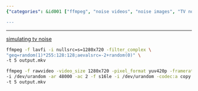 ```yaml
---
{"categories": &id001 ["ffmpeg", "noise videos", "noise images", "TV noise simulation", "video generation", "image generation", "video editing"], "category": "noise_generation", "date": "2022-11-09 16:43:31", "description": "In this article, you will learn how to generate noise videos and images using the ffmpeg software. The commands demonstrated will teach you how to create a 5-second TV noise video by employing different methods.", "tags": *id001, "title": "Generate Noise Image, Noise Video, Noise Audio With Ffmpeg For Test"}

---
```


------

[simulating tv noise](https://stackoverflow.com/questions/15792105/simulating-tv-noise)

```bash
ffmpeg -f lavfi -i nullsrc=s=1280x720 -filter_complex \
"geq=random(1)*255:128:128;aevalsrc=-2+random(0)" \
-t 5 output.mkv

```

```bash
ffmpeg -f rawvideo -video_size 1280x720 -pixel_format yuv420p -framerate 25 \
-i /dev/urandom -ar 48000 -ac 2 -f s16le -i /dev/urandom -codec:a copy \
-t 5 output.mkv

```


